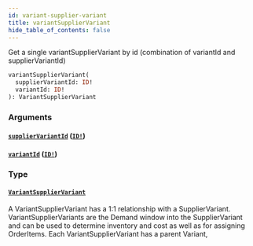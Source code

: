 ```yaml
---
id: variant-supplier-variant
title: variantSupplierVariant
hide_table_of_contents: false
---
```



Get a single variantSupplierVariant by id (combination of variantId and supplierVariantId)

```graphql
variantSupplierVariant(
  supplierVariantId: ID!
  variantId: ID!
): VariantSupplierVariant
```


### Arguments

#### [`supplierVariantId`](#) ([`ID!`](/developers/demandhq-apis/demand-api/graphql/reference/scalars/id))




#### [`variantId`](#) ([`ID!`](/developers/demandhq-apis/demand-api/graphql/reference/scalars/id))




### Type

#### [`VariantSupplierVariant`](/developers/demandhq-apis/demand-api/graphql/reference/objects/variant-supplier-variant)

A VariantSupplierVariant has a 1:1 relationship with a SupplierVariant.
VariantSupplierVariants are the Demand window into the SupplierVariant and can
be used to determine inventory and cost as well as for assigning OrderItems.
Each VariantSupplierVariant has a parent Variant,




